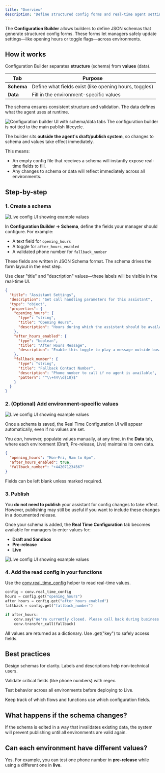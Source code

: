 ```yaml
---
title: "Overview"
description: "Define structured config forms and real-time agent settings."
---
```


The **Configuration Builder** allows builders to define JSON schemas that generate structured config forms. These forms let managers safely
update settings—like opening hours or toggle flags—across environments.

## How it works

Configuration Builder separates **structure** (schema) from **values** (data).

| Tab     | Purpose                                |
|----------|----------------------------------------|
| **Schema** | Define what fields exist (like opening hours, toggles) |
| **Data**   | Fill in the environment-specific values |

The schema ensures consistent structure and validation. The data defines what the agent uses at runtime.

<Frame>
  <img src="/images/config-builder-main.png" alt="Configuration builder UI with schema/data tabs" />
</Frame>

<Warning>
The configuration builder is not tied to the main publish lifecycle.

The builder sits **outside the agent's draft/publish system**, so changes to schema and values take effect immediately.

This means:
- An empty config file that receives a schema will instantly expose real-time fields to fill.
- Any changes to schema or data will reflect immediately across all environments.
</Warning>

## Step-by-step

### 1. Create a schema

<Frame>
  <img src="/images/config-schema.png" alt="Live config UI showing example values" />
</Frame>

In **Configuration Builder → Schema**, define the fields your manager should configure. For example:

- A text field for `opening_hours`
- A toggle for `after_hours_enabled`
- A validated phone number for `fallback_number`

These fields are written in JSON Schema format. The schema drives the form layout in the next step.

<Info>Use clear "title" and "description" values—these labels will be visible in the real-time UI.</Info>

```json
{
  "title": "Assistant Settings",
  "description": "Set call handling parameters for this assistant",
  "type": "object",
  "properties": {
    "opening_hours": {
      "type": "string",
      "title": "Opening Hours",
      "description": "Hours during which the assistant should be available"
    },
    "after_hours_enabled": {
      "type": "boolean",
      "title": "After Hours Message",
      "description": "Enable this toggle to play a message outside business hours"
    },
    "fallback_number": {
      "type": "string",
      "title": "Fallback Contact Number",
      "description": "Phone number to call if no agent is available",
      "pattern": "^\\+44\\d{10}$"
    }
  }
}
```

### 2. (Optional) Add environment-specific values

<Frame>
  <img src="/images/config-data.png" alt="Live config UI showing example values" />
</Frame>

Once a schema is saved, the Real Time Configuration UI will appear automatically, even if no values are set.

You *can*, however, populate values manually, at any time, in the **Data** tab, where each environment (Draft, Pre-release, Live) maintains its own data.

```json
{
  "opening_hours": "Mon–Fri, 9am to 6pm",
  "after_hours_enabled": true,
  "fallback_number": "+442071234567"
}
```

Fields can be left blank unless marked required.

### 3. Publish

You **do not need to publish** your assistant for config changes to take effect.
However, publishing may still be useful if you want to include these changes in a documented release.

Once your schema is added, the **Real Time Configuration** tab becomes available for managers to enter values for:

- **Draft and Sandbox**
- **Pre-release**
- **Live**

<Frame>
  <img src="/images/config-schema-data-finished.png" alt="Live config UI showing example values" />
</Frame>

### 4. Add the read config in your functions

Use the [conv.real_time_config](/function/classes/conv-object/#real-time-config) helper to read real-time values.

```python
config = conv.real_time_config
hours = config.get("opening_hours")
after_hours = config.get("after_hours_enabled")
fallback = config.get("fallback_number")

if after_hours:
    conv.say("We're currently closed. Please call back during business hours.")
    conv.transfer_call(fallback)
```

<Tip>All values are returned as a dictionary. Use .get("key") to safely access fields.</Tip>

## Best practices

<Icon icon="check" iconType="solid" color="#2D8C66" /> Design schemas for clarity. Labels and descriptions help non-technical users.

<Icon icon="check" iconType="solid" color="#2D8C66" /> Validate critical fields (like phone numbers) with regex.

<Icon icon="check" iconType="solid" color="#2D8C66" /> Test behavior across all environments before deploying to Live.

<Icon icon="check" iconType="solid" color="#2D8C66" /> Keep track of which flows and functions use which configuration fields.

## What happens if the schema changes?

If the schema is edited in a way that invalidates existing data, the system will prevent publishing until all environments are valid again.

## Can each environment have different values?

Yes. For example, you can test one phone number in **pre-release** while using a different one in **live**.
